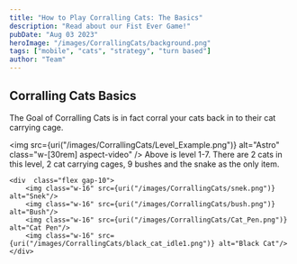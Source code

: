 ```yaml
---
title: "How to Play Corralling Cats: The Basics"
description: "Read about our Fist Ever Game!"
pubDate: "Aug 03 2023"
heroImage: "/images/CorrallingCats/background.png"
tags: ["mobile", "cats", "strategy", "turn based"]
author: "Team"
---
```



## Corralling Cats Basics

<div class="flex flex-col items-center">
The Goal of Corralling Cats is in fact corral your cats back in to their cat carrying cage.

<img
  src={uri("/images/CorrallingCats/Level_Example.png")}
  alt="Astro"
  class="w-[30rem] aspect-video"
/>
    Above is level 1-7. There are 2 cats in this level, 2 cat carrying cages, 9 bushes
    and the snake as the only item.

    <div  class="flex gap-10">
        <img class="w-16" src={uri("/images/CorrallingCats/snek.png")} alt="Snek"/>
        <img class="w-16" src={uri("/images/CorrallingCats/bush.png")} alt="Bush"/>
        <img class="w-16" src={uri("/images/CorrallingCats/Cat_Pen.png")} alt="Cat Pen"/>
        <img class="w-16" src={uri("/images/CorrallingCats/black_cat_idle1.png")} alt="Black Cat"/>
    </div>

</div>
